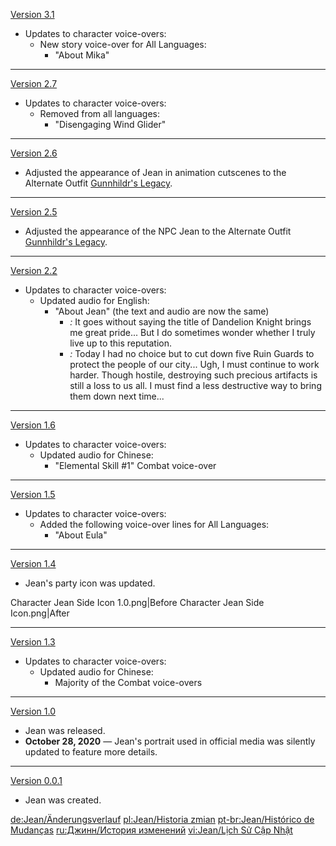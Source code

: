 {{Change History/Header}}
[[Version 3.1]]
* Updates to character voice-overs:
** New story voice-over for All Languages:
*** "About Mika"
----
[[Version 2.7]]
*Updates to character voice-overs:
**Removed from all languages:
***"Disengaging Wind Glider"
----
[[Version 2.6]]
*Adjusted the appearance of Jean in animation cutscenes to the Alternate Outfit [[Gunnhildr's Legacy]].
----
[[Version 2.5]]
*Adjusted the appearance of the NPC Jean to the Alternate Outfit [[Gunnhildr's Legacy]].
----
[[Version 2.2]]
*Updates to character voice-overs:
**Updated audio for English:
***"About Jean" (the text and audio are now the same)
****''{{Color|Old|Old Audio}}:'' It goes without saying the title of Dandelion Knight brings me great pride... But I do sometimes wonder whether I truly live up to this reputation.
****''{{Color|New|New Audio}}:'' Today I had no choice but to cut down five Ruin Guards to protect the people of our city... Ugh, I must continue to work harder. Though hostile, destroying such precious artifacts is still a loss to us all. I must find a less destructive way to bring them down next time...
----
[[Version 1.6]]
*Updates to character voice-overs:
**Updated audio for Chinese:
***"Elemental Skill #1" Combat voice-over
----
[[Version 1.5]]
*Updates to character voice-overs:
**Added the following voice-over lines for All Languages:
***"About Eula"
----
[[Version 1.4]]
*Jean's party icon was updated.
<gallery>
Character Jean Side Icon 1.0.png|Before
Character Jean Side Icon.png|After
</gallery>
----
[[Version 1.3]]
*Updates to character voice-overs:
**Updated audio for Chinese:
***Majority of the Combat voice-overs
----
[[Version 1.0]]
*Jean was released.
*'''October 28, 2020''' &mdash; Jean's portrait used in official media was silently updated to feature more details.
----
[[Version 0.0.1]]
*Jean was created.
<!--Actual date unconfirmed, Sunmilk only said "at launch"-->
<noinclude>


[[de:Jean/Änderungsverlauf]]
[[pl:Jean/Historia zmian]]
[[pt-br:Jean/Histórico de Mudanças]]
[[ru:Джинн/История изменений]]
[[vi:Jean/Lịch Sử Cập Nhật]]
</noinclude>